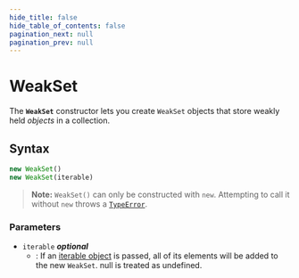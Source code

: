```yaml
---
hide_title: false
hide_table_of_contents: false
pagination_next: null
pagination_prev: null
---
```

# WeakSet

The **`WeakSet`** constructor lets you create
`WeakSet` objects that store weakly held _objects_ in a collection.

## Syntax

```js
new WeakSet()
new WeakSet(iterable)
```

> **Note:** `WeakSet()` can only be constructed with `new`. Attempting to call it without `new` throws a [`TypeError`](../../globals/TypeError/TypeError.md).

### Parameters

- `iterable` _**optional**_
  - : If an [iterable object](https://developer.mozilla.org/docs/Web/JavaScript/Reference/Statements/for...of) is passed, all of its elements will be added to the new
    `WeakSet`. null is treated as undefined.
